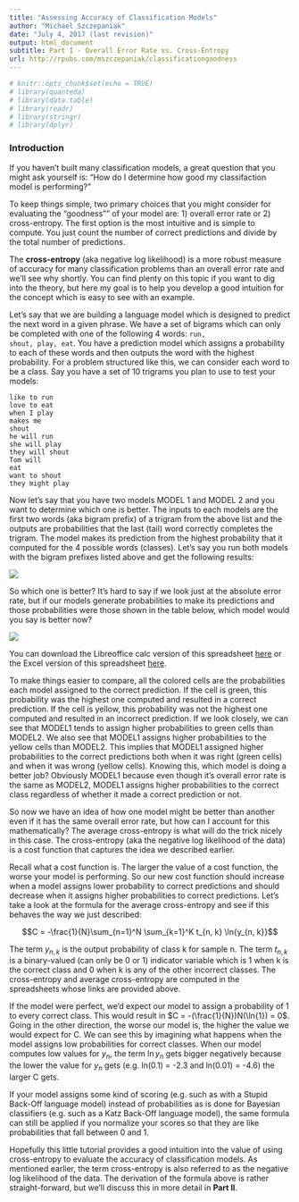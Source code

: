 ```yaml
---
title: "Assessing Accuracy of Classification Models"
author: "Michael Szczepaniak"
date: "July 4, 2017 (last revision)"
output: html_document
subtitle: Part I - Overall Error Rate vs. Cross-Entropy
url: http://rpubs.com/mszczepaniak/classificationgoodness
---
```


```r
# knitr::opts_chunk$set(echo = TRUE)
# library(quanteda)
# library(data.table)
# library(readr)
# library(stringr)
# library(dplyr)
```

### Introduction
If you haven't built many classification models, a great question that you might ask yourself is: "How do I determine how good my classifaction model is performing?"

To keep things simple, two primary choices that you might consider for evaluating the "goodness"" of your model are: 1) overall error rate or 2) cross-entropy. The first option is the most intuitive and is simple to compute. You just count the number of correct predictions and divide by the total number of predictions.

The **cross-entropy** (aka negative log likelihood) is a more robust measure of accuracy for many classification problems than an overall error rate and we'll see why shortly.  You can find plenty on this topic if you want to dig into the theory, but here my goal is to help you develop a good intuition for the concept which is easy to see with an example.

Let's say that we are building a language model which is designed to predict the next word in a given phrase. We have a set of bigrams which can only be completed with one of the following 4 words: <code>run, shout, play, eat</code>. You have a prediction model which assigns a probability to each of these words and then outputs the word with the highest probability. For a problem structured like this, we can consider each word to be a class. Say you have a set of 10 trigrams you plan to use to test your models:

<code>like to run<br>love to eat<br>when I play<br>makes me shout<br>he will run<br>she will play<br>they will shout<br>Tom will eat<br>want to shout<br>they might play</code>

Now let's say that you have two models MODEL 1 and MODEL 2 and you want to determine which one is better. The inputs to each models are the first two words (aka bigram prefix) of a trigram from the above list and the outputs are probabilities that the last (tail) word correctly completes the trigram. The model makes its prediction from the highest probability that it computed for the 4 possible words (classes). Let's say you run both models with the bigram prefixes listed above and get the following results:

<img src=https://raw.githubusercontent.com/MichaelSzczepaniak/DSSCapstoneMentor/master/images/cross_entropy_spreadsheet1.jpg>

So which one is better? It's hard to say if we look just at the absolute error rate, but if our models generate probabilities to make its predictions and those probabilities were those shown in the table below, which model would you say is better now?

<img src=https://raw.githubusercontent.com/MichaelSzczepaniak/DSSCapstoneMentor/master/images/cross_entropy_spreadsheet2.jpg>

You can download the Libreoffice calc version of this spreadsheet [here](https://www.dropbox.com/s/rqfpov52fhdd5s1/cross_entropy.ods?dl=1) or the Excel version of this spreadsheet [here](https://www.dropbox.com/s/pefnlo5mm888ur1/cross_entropy.xls?dl=1).

To make things easier to compare, all the colored cells are the probabilities each model assigned to the correct prediction. If the cell is green, this probability was the highest one computed and resulted in a correct prediction. If the cell is yellow, this probability was not the highest one computed and resulted in an incorrect prediction.
If we look closely, we can see that MODEL1 tends to assign higher probabilities to green cells than MODEL2. We also see that MODEL1 assigns higher probabilities to the yellow cells than MODEL2. This implies that MODEL1 assigned higher probabilities to the correct predictions both when it was right (green cells) and when it was wrong (yellow cells). Knowing this, which model is doing a better job? Obviously MODEL1 because even though it's overall error rate is the same as MODEL2, MODEL1 assigns higher probabilities to the correct class regardless of whether it made a correct prediction or not.  

So now we have an idea of how one model might be better than another even if it has the same overall error rate, but how can I account for this mathematically? The average cross-entropy is what will do the trick nicely in this case. The cross-entropy (aka the negative log likelihood of the data) is a cost function that captures the idea we described earlier.  

Recall what a cost function is. The larger the value of a cost function, the worse your model is performing. So our new cost function should increase when a model assigns lower probability to correct predictions and should decrease when it assigns higher probabilities to correct predictions. Let's take a look at the formula for the average cross-entropy and see if this behaves the way we just described:

$$C = -\frac{1}{N}\sum_{n=1}^N \sum_{k=1}^K t_{n, k} \ln{y_{n, k}}$$

The term $y_{n, k}$ is the output probability of class k for sample n. The term $t_{n, k}$ is a binary-valued (can only be 0 or 1) indicator variable which is 1 when k is the correct class and 0 when k is any of the other incorrect classes. The cross-entropy and average cross-entropy are computed in the spreadsheets whose links are provided above.

If the model were perfect, we'd expect our model to assign a probability of 1 to every correct class. This would result in $C = -(\frac{1}{N})N(\ln{1}) = 0$. Going in the other direction, the worse our model is, the higher the value we would expect for C. We can see this by imagining what happens when the model assigns low probabilities for correct classes. When our model computes low values for $y_n$, the term $\ln{y_n}$ gets bigger negatively because the lower the value for $y_n$ gets (e.g. ln(0.1) = -2.3 and ln(0.01) = -4.6) the larger C gets.

If your model assigns some kind of scoring (e.g. such as with a Stupid Back-Off language model) instead of probabilities as is done for Bayesian classifiers (e.g. such as a Katz Back-Off language model), the same formula can still be applied if you normalize your scores so that they are like probabilities that fall between 0 and 1.

Hopefully this little tutorial provides a good intuition into the value of using cross-entropy to evaluate the accuracy of classification models. As mentioned earlier, the term cross-entropy is also referred to as the negative log likelihood of the data. The derivation of the formula above is rather straight-forward, but we'll discuss this in more detail in **Part II**.